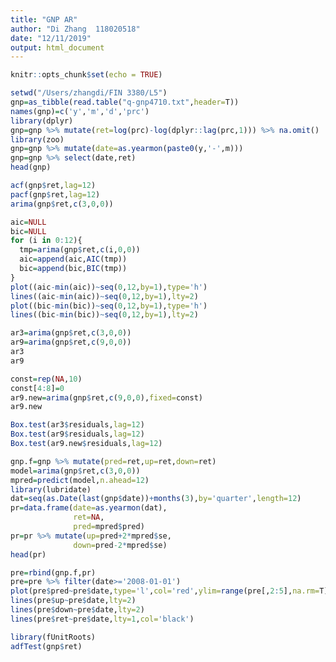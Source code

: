 ```yaml
---
title: "GNP AR"
author: "Di Zhang  118020518"
date: "12/11/2019"
output: html_document
---
```


```r
knitr::opts_chunk$set(echo = TRUE)
```

```r
setwd("/Users/zhangdi/FIN 3380/L5")
gnp=as_tibble(read.table("q-gnp4710.txt",header=T))
names(gnp)=c('y','m','d','prc')
library(dplyr)
gnp=gnp %>% mutate(ret=log(prc)-log(dplyr::lag(prc,1))) %>% na.omit()
library(zoo)
gnp=gnp %>% mutate(date=as.yearmon(paste0(y,'-',m)))
gnp=gnp %>% select(date,ret)
head(gnp)
```

```r
acf(gnp$ret,lag=12)
pacf(gnp$ret,lag=12)
arima(gnp$ret,c(3,0,0))
```

```r
aic=NULL
bic=NULL
for (i in 0:12){
  tmp=arima(gnp$ret,c(i,0,0))
  aic=append(aic,AIC(tmp))
  bic=append(bic,BIC(tmp))
}
plot((aic-min(aic))~seq(0,12,by=1),type='h')
lines((aic-min(aic))~seq(0,12,by=1),lty=2)
plot((bic-min(bic))~seq(0,12,by=1),type='h')
lines((bic-min(bic))~seq(0,12,by=1),lty=2)
```

```r
ar3=arima(gnp$ret,c(3,0,0))
ar9=arima(gnp$ret,c(9,0,0))
ar3
ar9
```

```r
const=rep(NA,10)
const[4:8]=0
ar9.new=arima(gnp$ret,c(9,0,0),fixed=const)
ar9.new
```

```r
Box.test(ar3$residuals,lag=12)
Box.test(ar9$residuals,lag=12)
Box.test(ar9.new$residuals,lag=12)
```

```r
gnp.f=gnp %>% mutate(pred=ret,up=ret,down=ret)
model=arima(gnp$ret,c(3,0,0))
mpred=predict(model,n.ahead=12)
library(lubridate)
dat=seq(as.Date(last(gnp$date))+months(3),by='quarter',length=12)
pr=data.frame(date=as.yearmon(dat),
              ret=NA,
              pred=mpred$pred)
pr=pr %>% mutate(up=pred+2*mpred$se,
              down=pred-2*mpred$se)
head(pr)
```

```r
pre=rbind(gnp.f,pr)
pre=pre %>% filter(date>='2008-01-01')
plot(pre$pred~pre$date,type='l',col='red',ylim=range(pre[,2:5],na.rm=T))
lines(pre$up~pre$date,lty=2)
lines(pre$down~pre$date,lty=2)
lines(pre$ret~pre$date,lty=1,col='black')
```

```r
library(fUnitRoots)
adfTest(gnp$ret)
```

